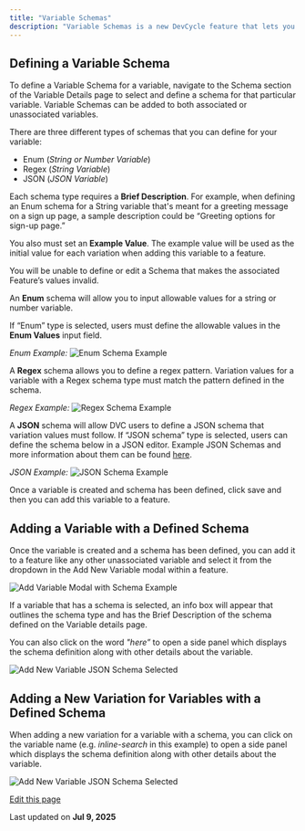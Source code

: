 ```yaml
---
title: "Variable Schemas"
description: "Variable Schemas is a new DevCycle feature that lets you define allowable values for your variables when creating feature variations. Variable Schemas help developers ensure that team members can easily select allowable inputs for variable values without being nervous that a certain value might cause an application crash or negatively impact end user experience."
---
```


## Defining a Variable Schema[​](#defining-a-variable-schema "Direct link to Defining a Variable Schema")

To define a Variable Schema for a variable, navigate to the Schema section of the Variable Details page to select and define a schema for that particular variable. Variable Schemas can be added to both associated or unassociated variables.

There are three different types of schemas that you can define for your variable:

* Enum (*String or Number Variable*)
* Regex (*String Variable*)
* JSON (*JSON Variable*)

Each schema type requires a **Brief Description**. For example, when defining an Enum schema for a String variable that's meant for a greeting message on a sign up page, a sample description could be “Greeting options for sign-up page.”

You also must set an **Example Value**. The example value will be used as the initial value for each variation when adding this variable to a feature.

<Warning>
  You will be unable to define or edit a Schema that makes the associated Feature’s values invalid.
</Warning>

An **Enum** schema will allow you to input allowable values for a string or number variable.

If “Enum” type is selected, users must define the allowable values in the **Enum Values** input field.

*Enum Example:* ![Enum Schema Example](/images/platform/security-and-guardrails/assets/images/june-2023-enum-schema-example-846e042d0b95e2e98db1ae88f32c7b84.png)

A **Regex** schema allows you to define a regex pattern. Variation values for a variable with a Regex schema type must match the pattern defined in the schema.

*Regex Example:* ![Regex Schema Example](/images/platform/security-and-guardrails/assets/images/june-2023-regex-schema-example-0d42b6aa009433132020245c70d0d1ed.png)

A **JSON** schema will allow DVC users to define a JSON schema that variation values must follow. If “JSON schema” type is selected, users can define the schema below in a JSON editor. Example JSON Schemas and more information about them can be found [here](https://json-schema.org/learn/miscellaneous-examples.html#basic).

*JSON Example:* ![JSON Schema Example](/images/platform/security-and-guardrails/assets/images/june-2023-json-schema-example-98622d30acc9b15a14ef99e5237b7525.png)

Once a variable is created and schema has been defined, click save and then you can add this variable to a feature.

## Adding a Variable with a Defined Schema[​](#adding-a-variable-with-a-defined-schema "Direct link to Adding a Variable with a Defined Schema")

Once the variable is created and a schema has been defined, you can add it to a feature like any other unassociated variable and select it from the dropdown in the Add New Variable modal within a feature.

![Add Variable Modal with Schema Example](/images/platform/security-and-guardrails/assets/images/june-2023-adding-variable-with-schema-modal-d0c80cff372ee77f616f4ae84607f37a.png)

If a variable that has a schema is selected, an info box will appear that outlines the schema type and has the Brief Description of the schema defined on the Variable details page.

You can also click on the word *"here”* to open a side panel which displays the schema definition along with other details about the variable.

![Add New Variable JSON Schema Selected](/images/platform/security-and-guardrails/assets/images/june-2023-add-new-variable-json-schema-selected-61a3bfe26962dd60901c9302e48483f8.png)

## Adding a New Variation for Variables with a Defined Schema[​](#adding-a-new-variation-for-variables-with-a-defined-schema "Direct link to Adding a New Variation for Variables with a Defined Schema")

When adding a new variation for a variable with a schema, you can click on the variable name (e.g. *inline-search* in this example) to open a side panel which displays the schema definition along with other details about the variable.

![Add New Variable JSON Schema Selected](/images/platform/security-and-guardrails/assets/images/june-2023-add-new-variation-with-schema-e6fbcde827750e31125174c77ec4d43c.png)

[Edit this page](https://github.com/devcyclehq/devcycle-docs/edit/main/docs/platform/security-and-guardrails/variable-schemas.md)

Last updated on **Jul 9, 2025**
